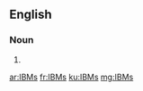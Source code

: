 ==English==

===Noun===
{{head|en|plural}}

# {{plural of|IBM|lang=en|nocat=1}}

[[ar:IBMs]]
[[fr:IBMs]]
[[ku:IBMs]]
[[mg:IBMs]]